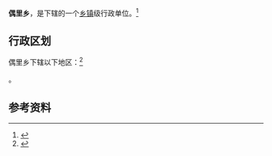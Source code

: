 {{中国乡级行政区|52/26/28/204/000}}

'''偶里乡'''，是{{PRC admin/fullname|52/26/28/204/000|3}}下辖的一个[[乡镇|乡镇]]级行政单位。<ref>{{PRC admin/ref sgc|{{PRC admin/parent|52/26/28/204/000}}}}</ref>

== 行政区划 ==

偶里乡下辖以下地区：<ref>{{PRC admin/ref sgc|52/26/28/204/000}}</ref>

{{PRC admin/children|52/26/28/204/000}}。

== 参考资料 ==

{{reflist}}

{{行政区划小作品}}
{{PRC admin/navcat|52/26/28/204/000}}